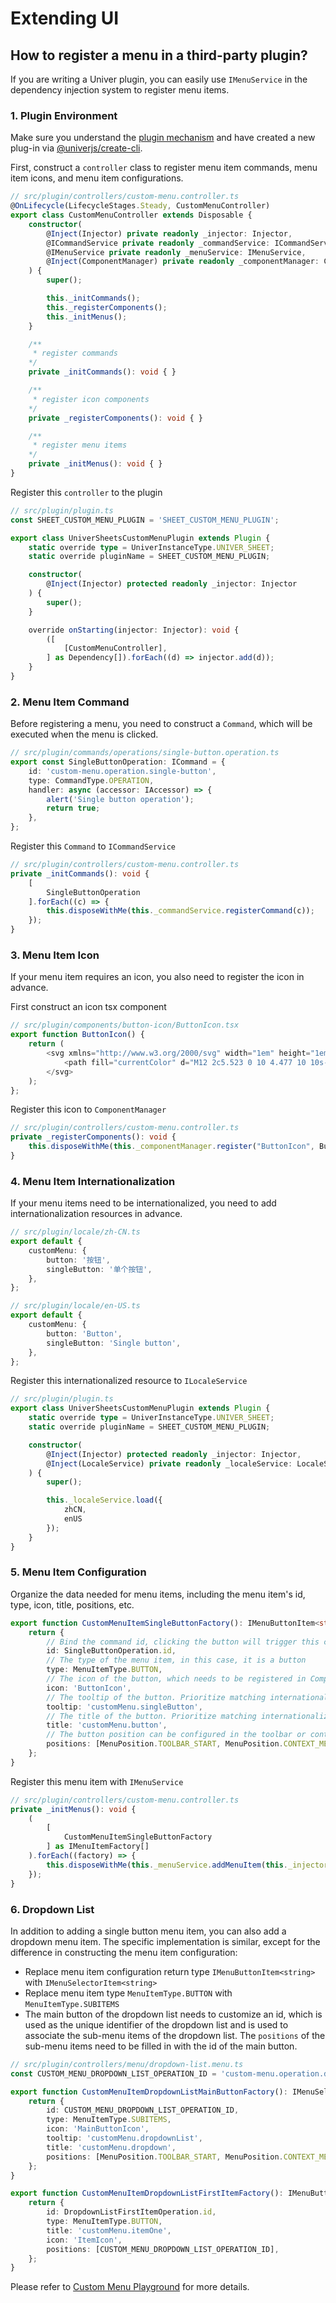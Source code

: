 
# Extending UI

## How to register a menu in a third-party plugin?

If you are writing a Univer plugin, you can easily use `IMenuService` in the dependency injection system to register menu items.

### 1. Plugin Environment

Make sure you understand the [plugin mechanism](/guides/architecture/univer) and have created a new plug-in via [@univerjs/create-cli](https://www.npmjs.com/package/@univerjs/create-cli).

First, construct a `controller` class to register menu item commands, menu item icons, and menu item configurations.
```ts
// src/plugin/controllers/custom-menu.controller.ts
@OnLifecycle(LifecycleStages.Steady, CustomMenuController)
export class CustomMenuController extends Disposable {
    constructor(
        @Inject(Injector) private readonly _injector: Injector,
        @ICommandService private readonly _commandService: ICommandService,
        @IMenuService private readonly _menuService: IMenuService,
        @Inject(ComponentManager) private readonly _componentManager: ComponentManager,
    ) {
        super();

        this._initCommands();
        this._registerComponents();
        this._initMenus();
    }

    /**
     * register commands
    */
    private _initCommands(): void { }

    /**
     * register icon components
    */
    private _registerComponents(): void { }

    /**
     * register menu items
    */
    private _initMenus(): void { }
}
```

Register this `controller` to the plugin
```ts
// src/plugin/plugin.ts
const SHEET_CUSTOM_MENU_PLUGIN = 'SHEET_CUSTOM_MENU_PLUGIN';

export class UniverSheetsCustomMenuPlugin extends Plugin {
    static override type = UniverInstanceType.UNIVER_SHEET;
    static override pluginName = SHEET_CUSTOM_MENU_PLUGIN;

    constructor(
        @Inject(Injector) protected readonly _injector: Injector
    ) {
        super();
    }

    override onStarting(injector: Injector): void {
        ([
            [CustomMenuController],
        ] as Dependency[]).forEach((d) => injector.add(d));
    }
}
```

### 2. Menu Item Command

Before registering a menu, you need to construct a `Command`, which will be executed when the menu is clicked.
```ts
// src/plugin/commands/operations/single-button.operation.ts
export const SingleButtonOperation: ICommand = {
    id: 'custom-menu.operation.single-button',
    type: CommandType.OPERATION,
    handler: async (accessor: IAccessor) => {
        alert('Single button operation');
        return true;
    },
};
```

Register this `Command` to `ICommandService`
```ts
// src/plugin/controllers/custom-menu.controller.ts
private _initCommands(): void {
    [
        SingleButtonOperation
    ].forEach((c) => {
        this.disposeWithMe(this._commandService.registerCommand(c));
    });
}
```

### 3. Menu Item Icon

If your menu item requires an icon, you also need to register the icon in advance.

First construct an icon tsx component
```ts
// src/plugin/components/button-icon/ButtonIcon.tsx
export function ButtonIcon() {
    return (
        <svg xmlns="http://www.w3.org/2000/svg" width="1em" height="1em" viewBox="0 0 24 24">
            <path fill="currentColor" d="M12 2c5.523 0 10 4.477 10 10s-4.477 10-10 10S2 17.523 2 12S6.477 2 12 2m.16 14a6.981 6.981 0 0 0-5.147 2.256A7.966 7.966 0 0 0 12 20a7.97 7.97 0 0 0 5.167-1.892A6.979 6.979 0 0 0 12.16 16M12 4a8 8 0 0 0-6.384 12.821A8.975 8.975 0 0 1 12.16 14a8.972 8.972 0 0 1 6.362 2.634A8 8 0 0 0 12 4m0 1a4 4 0 1 1 0 8a4 4 0 0 1 0-8m0 2a2 2 0 1 0 0 4a2 2 0 0 0 0-4" />
        </svg>
    );
};
```

Register this icon to `ComponentManager`
```ts
// src/plugin/controllers/custom-menu.controller.ts
private _registerComponents(): void {
    this.disposeWithMe(this._componentManager.register("ButtonIcon", ButtonIcon));
}
```

### 4. Menu Item Internationalization

If your menu items need to be internationalized, you need to add internationalization resources in advance.
```ts
// src/plugin/locale/zh-CN.ts
export default {
    customMenu: {
        button: '按钮',
        singleButton: '单个按钮',
    },
};
```
```ts
// src/plugin/locale/en-US.ts
export default {
    customMenu: {
        button: 'Button',
        singleButton: 'Single button',
    },
};
```

Register this internationalized resource to `ILocaleService`
```ts
// src/plugin/plugin.ts
export class UniverSheetsCustomMenuPlugin extends Plugin {
    static override type = UniverInstanceType.UNIVER_SHEET;
    static override pluginName = SHEET_CUSTOM_MENU_PLUGIN;

    constructor(
        @Inject(Injector) protected readonly _injector: Injector,
        @Inject(LocaleService) private readonly _localeService: LocaleService
    ) {
        super();

        this._localeService.load({
            zhCN,
            enUS
        });
    }
}
```

### 5. Menu Item Configuration

Organize the data needed for menu items, including the menu item's id, type, icon, title, positions, etc.
```ts
export function CustomMenuItemSingleButtonFactory(): IMenuButtonItem<string> {
    return {
        // Bind the command id, clicking the button will trigger this command
        id: SingleButtonOperation.id,
        // The type of the menu item, in this case, it is a button
        type: MenuItemType.BUTTON,
        // The icon of the button, which needs to be registered in ComponentManager
        icon: 'ButtonIcon',
        // The tooltip of the button. Prioritize matching internationalization. If no match is found, the original string will be displayed
        tooltip: 'customMenu.singleButton',
        // The title of the button. Prioritize matching internationalization. If no match is found, the original string will be displayed
        title: 'customMenu.button',
        // The button position can be configured in the toolbar or context menu using MenuPosition. If it is a sheet, you can also use SheetMenuPosition to configure the row header, column header, or sheet bar context menu
        positions: [MenuPosition.TOOLBAR_START, MenuPosition.CONTEXT_MENU],
    };
}
```

Register this menu item with `IMenuService`
```ts
// src/plugin/controllers/custom-menu.controller.ts
private _initMenus(): void {
    (
        [
            CustomMenuItemSingleButtonFactory
        ] as IMenuItemFactory[]
    ).forEach((factory) => {
        this.disposeWithMe(this._menuService.addMenuItem(this._injector.invoke(factory)));
    });
}
```

### 6. Dropdown List

In addition to adding a single button menu item, you can also add a dropdown menu item. The specific implementation is similar, except for the difference in constructing the menu item configuration:
- Replace menu item configuration return type `IMenuButtonItem<string>` with `IMenuSelectorItem<string>`
- Replace menu item type `MenuItemType.BUTTON` with `MenuItemType.SUBITEMS`
- The main button of the dropdown list needs to customize an id, which is used as the unique identifier of the dropdown list and is used to associate the sub-menu items of the dropdown list. The `positions` of the sub-menu items need to be filled in with the id of the main button.

```ts
// src/plugin/controllers/menu/dropdown-list.menu.ts
const CUSTOM_MENU_DROPDOWN_LIST_OPERATION_ID = 'custom-menu.operation.dropdown-list';

export function CustomMenuItemDropdownListMainButtonFactory(): IMenuSelectorItem<string> {
    return {
        id: CUSTOM_MENU_DROPDOWN_LIST_OPERATION_ID,
        type: MenuItemType.SUBITEMS,
        icon: 'MainButtonIcon',
        tooltip: 'customMenu.dropdownList',
        title: 'customMenu.dropdown',
        positions: [MenuPosition.TOOLBAR_START, MenuPosition.CONTEXT_MENU],
    };
}

export function CustomMenuItemDropdownListFirstItemFactory(): IMenuButtonItem<string> {
    return {
        id: DropdownListFirstItemOperation.id,
        type: MenuItemType.BUTTON,
        title: 'customMenu.itemOne',
        icon: 'ItemIcon',
        positions: [CUSTOM_MENU_DROPDOWN_LIST_OPERATION_ID],
    };
}

```

Please refer to [Custom Menu Playground](/playground?title=Custom+Menu) for more details.